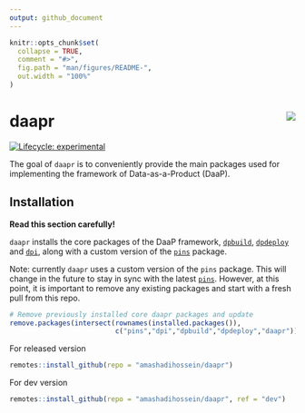 ```yaml
---
output: github_document
---
```


<!-- README.md is generated from README.Rmd. Please edit that file -->

```r
knitr::opts_chunk$set(
  collapse = TRUE,
  comment = "#>",
  fig.path = "man/figures/README-",
  out.width = "100%"
)
```

# daapr <img src="man/figures/logo.png" align="right" />

<!-- badges: start -->
[![Lifecycle: experimental](https://img.shields.io/badge/lifecycle-experimental-orange.svg)](https://lifecycle.r-lib.org/articles/stages.html#experimental)
<!-- badges: end -->

The goal of `daapr` is to conveniently provide the main packages used for 
implementing the framework of Data-as-a-Product (DaaP).

## Installation

**Read this section carefully!** 

`daapr` installs the core packages of the DaaP framework, 
[`dpbuild`](https://github.com/amashadihossein/dpbuild), 
[`dpdeploy`](https://github.com/amashadihossein/dpdeploy) and 
[`dpi`](https://github.com/amashadihossein/dpi), along with a custom version of 
the [`pins`](https://github.com/amashadihossein/pins) package.


Note: currently `daapr` uses a custom version of the 
`pins` package. This will change in the future to
stay in sync with the latest [`pins`](https://pins.rstudio.com/). However, 
at this point, it is important to
remove any existing packages and start with a fresh pull from this repo.

```r
# Remove previously installed core daapr packages and update
remove.packages(intersect(rownames(installed.packages()), 
                          c("pins","dpi","dpbuild","dpdeploy","daapr")))
```

For released version

```r
remotes::install_github(repo = "amashadihossein/daapr")
```

For dev version

```r
remotes::install_github(repo = "amashadihossein/daapr", ref = "dev")
```

